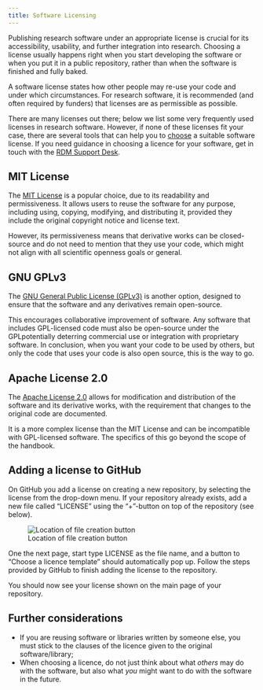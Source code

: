 ```yaml
---
title: Software Licensing
---
```


Publishing research software under an appropriate license is crucial for its accessibility, usability, and further integration into research. Choosing a license usually happens right when you start developing the software or when you put it in a public repository, rather than when the software is finished and fully baked. 

A software license states how other people may re-use your code and under which circumstances. For research software, it is recommended (and often required by funders) that licenses are as permissible as possible. 

There are many licenses out there; below we list some very frequently used licenses in research software. However, if none of these licenses fit your case, there are several tools that can help you to [choose](https://choosealicense.com/) a suitable software license. If you need guidance in choosing a licence for your software, get in touch with the [RDM Support Desk](mailto:rdm@vu.nl?subject=Research%20Software).

## MIT License

The [MIT License](https://mit-license.org) is a popular choice, due to its readability and permissiveness. It allows users to reuse the software for any purpose, including using, copying, modifying, and distributing it, provided they include the original copyright notice and license text. 

However, its permissiveness means that derivative works can be closed-source and do not need to mention that they use your code, which might not align with all scientific openness goals or general. 

## GNU GPLv3

The [GNU General Public License (GPLv3)](https://www.gnu.org/licenses/gpl-3.0.en.html) is another option, designed to ensure that the software and any derivatives remain open-source. 

This encourages collaborative improvement of software. Any software that includes GPL-licensed code must also be open-source under the GPLpotentially deterring commercial use or integration with proprietary software. In conclusion, when you want your code to be used by others, but only the code that uses your code is also open source, this is the way to go.

## Apache License 2.0

The [Apache License 2.0](https://www.apache.org/licenses/LICENSE-2.0) allows for modification and distribution of the software and its derivative works, with the requirement that changes to the original code are documented. 

It is a more complex license than the MIT License and can be incompatible with GPL-licensed software. The specifics of this go beyond the scope of the handbook.

## Adding a license to GitHub

On GitHub you add a license on creating a new repository, by selecting the license from the drop-down menu. If your repository already exists, add a new file called "LICENSE" using the "+"-button on top of the repository (see below). 

![Location of file creation button](github_file_creation_button.png)
 
One the next page, start type LICENSE as the file name, and a button to "Choose a licence template" should automatically pop up. Follow the steps provided by GitHub to finish adding the license to the repository.
 
You should now see your license shown on the main page of your repository.

## Further considerations

 * If you are reusing software or libraries written by someone else, you must stick to the clauses of the licence given to the original software/library;
 * When choosing a licence, do not just think about what _others_ may do with the software, but also what _you_ might want to do with the software in the future.